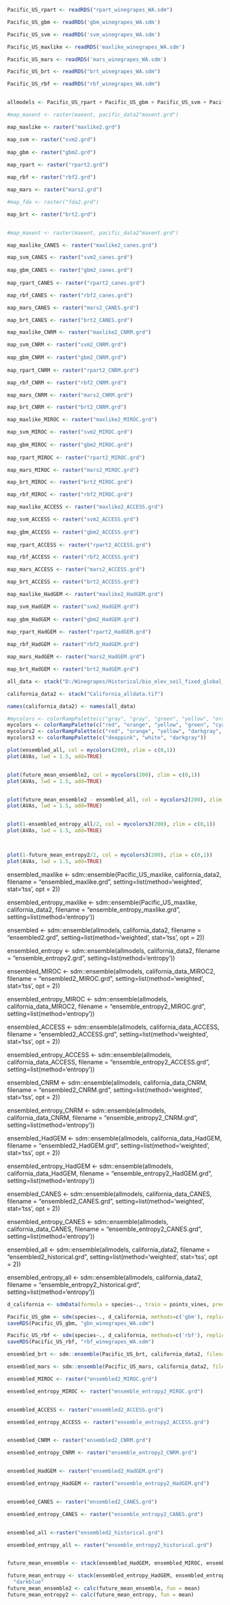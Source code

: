 
```{r}
Pacific_US_rpart <- readRDS("rpart_winegrapes_WA.sdm")

Pacific_US_gbm <- readRDS('gbm_winegrapes_WA.sdm')

Pacific_US_svm <- readRDS('svm_winegrapes_WA.sdm')

Pacific_US_maxlike <- readRDS('maxlike_winegrapes_WA.sdm')

Pacific_US_mars <- readRDS('mars_winegrapes_WA.sdm')

Pacific_US_brt <- readRDS("brt_winegrapes_WA.sdm")

Pacific_US_rbf <- readRDS("rbf_winegrapes_WA.sdm")


allmodels <- Pacific_US_rpart + Pacific_US_gbm + Pacific_US_svm + Pacific_US_maxlike + Pacific_US_mars + Pacific_US_brt + Pacific_US_rbf
```

```{r}
#map_maxent <- raster(maxent, pacific_data2"maxent.grd")

map_maxlike <- raster("maxlike2.grd")

map_svm <- raster("svm2.grd")
  
map_gbm <- raster("gbm2.grd")
  
map_rpart <- raster("rpart2.grd")

map_rbf <- raster("rbf2.grd")

map_mars <- raster("mars2.grd")

#map_fda <- raster("fda2.grd")

map_brt <- raster("brt2.grd")



```

```{r}
#map_maxent <- raster(maxent, pacific_data2"maxent.grd")

map_maxlike_CANES <- raster("maxlike2_canes.grd")

map_svm_CANES <- raster("svm2_canes.grd")
  
map_gbm_CANES <- raster("gbm2_canes.grd")
  
map_rpart_CANES <- raster("rpart2_canes.grd")

map_rbf_CANES <- raster("rbf2_canes.grd")

map_mars_CANES <- raster("mars2_CANES.grd")

map_brt_CANES <- raster("brt2_CANES.grd")

map_maxlike_CNRM <- raster("maxlike2_CNRM.grd")

map_svm_CNRM <- raster("svm2_CNRM.grd")
  
map_gbm_CNRM <- raster("gbm2_CNRM.grd")
  
map_rpart_CNRM <- raster("rpart2_CNRM.grd")

map_rbf_CNRM <- raster("rbf2_CNRM.grd")

map_mars_CNRM <- raster("mars2_CNRM.grd")

map_brt_CNRM <- raster("brt2_CNRM.grd")

map_maxlike_MIROC <- raster("maxlike2_MIROC.grd")

map_svm_MIROC <- raster("svm2_MIROC.grd")
  
map_gbm_MIROC <- raster("gbm2_MIROC.grd")
  
map_rpart_MIROC <- raster("rpart2_MIROC.grd")

map_mars_MIROC <- raster("mars2_MIROC.grd")

map_brt_MIROC <- raster("brt2_MIROC.grd")

map_rbf_MIROC <- raster("rbf2_MIROC.grd")

map_maxlike_ACCESS <- raster("maxlike2_ACCESS.grd")

map_svm_ACCESS <- raster("svm2_ACCESS.grd")
  
map_gbm_ACCESS <- raster("gbm2_ACCESS.grd")
  
map_rpart_ACCESS <- raster("rpart2_ACCESS.grd")

map_rbf_ACCESS <- raster("rbf2_ACCESS.grd")

map_mars_ACCESS <- raster("mars2_ACCESS.grd")

map_brt_ACCESS <- raster("brt2_ACCESS.grd")

map_maxlike_HadGEM <- raster("maxlike2_HadGEM.grd")

map_svm_HadGEM <- raster("svm2_HadGEM.grd")
  
map_gbm_HadGEM <- raster("gbm2_HadGEM.grd")
  
map_rpart_HadGEM <- raster("rpart2_HadGEM.grd")

map_rbf_HadGEM <- raster("rbf2_HadGEM.grd")

map_mars_HadGEM <- raster("mars2_HadGEM.grd")

map_brt_HadGEM <- raster("brt2_HadGEM.grd")
```


```{r}
all_data <- stack("D:/Winegrapes/Historical/bio_elev_soil_fixed_global_30s.tif")

california_data2 <- stack("California_alldata.tif")

names(california_data2) <- names(all_data)
```


```{r}
#mycolors <- colorRampPalette(c("gray", "gray", "green", "yellow", "orange", "red3"))
mycolors <- colorRampPalette(c("red", "orange", "yellow", "green", "cyan2", "deepskyblue", "dodgerblue3"))
mycolors2 <- colorRampPalette(c("red", "orange", "yellow", "darkgray", "cyan2", "deepskyblue", "dodgerblue3"))
mycolors3 <- colorRampPalette(c("deeppink", "white", "darkgray"))

plot(ensembled_all, col = mycolors(200), zlim = c(0,1))
plot(AVAs, lwd = 1.5, add=TRUE)


plot(future_mean_ensemble2, col = mycolors(200), zlim = c(0,1))
plot(AVAs, lwd = 1.5, add=TRUE)


plot(future_mean_ensemble2 - ensembled_all, col = mycolors2(200), zlim = c(-1,1))
plot(AVAs, lwd = 1.5, add=TRUE)


plot(1-ensembled_entropy_all/2, col = mycolors3(200), zlim = c(0,1))
plot(AVAs, lwd = 1.5, add=TRUE)



plot(1-future_mean_entropy2/2, col = mycolors3(200), zlim = c(0,1))
plot(AVAs, lwd = 1.5, add=TRUE)
```
ensembled_maxlike <- sdm::ensemble(Pacific_US_maxlike, california_data2, filename = "ensembled_maxlike.grd", setting=list(method='weighted', stat='tss', opt = 2)) 

ensembled_entropy_maxlike <- sdm::ensemble(Pacific_US_maxlike, california_data2, filename = "ensemble_entropy_maxlike.grd", setting=list(method='entropy')) 

ensembled <- sdm::ensemble(allmodels, california_data2, filename = "ensembled2.grd", setting=list(method='weighted', stat='tss', opt = 2)) 

ensembled_entropy <- sdm::ensemble(allmodels, california_data2, filename = "ensemble_entropy2.grd", setting=list(method='entropy')) 



ensembled_MIROC <- sdm::ensemble(allmodels, california_data_MIROC2, filename = "ensembled2_MIROC.grd", setting=list(method='weighted', stat='tss', opt = 2)) 

ensembled_entropy_MIROC <- sdm::ensemble(allmodels, california_data_MIROC2, filename = "ensemble_entropy2_MIROC.grd", setting=list(method='entropy')) 


ensembled_ACCESS <- sdm::ensemble(allmodels, california_data_ACCESS, filename = "ensembled2_ACCESS.grd", setting=list(method='weighted', stat='tss', opt = 2)) 

ensembled_entropy_ACCESS <- sdm::ensemble(allmodels, california_data_ACCESS, filename = "ensemble_entropy2_ACCESS.grd", setting=list(method='entropy')) 


ensembled_CNRM <- sdm::ensemble(allmodels, california_data_CNRM, filename = "ensembled2_CNRM.grd", setting=list(method='weighted', stat='tss', opt = 2)) 

ensembled_entropy_CNRM <- sdm::ensemble(allmodels, california_data_CNRM, filename = "ensemble_entropy2_CNRM.grd", setting=list(method='entropy')) 


ensembled_HadGEM <- sdm::ensemble(allmodels, california_data_HadGEM, filename = "ensembled2_HadGEM.grd", setting=list(method='weighted', stat='tss', opt = 2)) 

ensembled_entropy_HadGEM <- sdm::ensemble(allmodels, california_data_HadGEM, filename = "ensemble_entropy2_HadGEM.grd", setting=list(method='entropy')) 


ensembled_CANES <- sdm::ensemble(allmodels, california_data_CANES, filename = "ensembled2_CANES.grd", setting=list(method='weighted', stat='tss', opt = 2)) 

ensembled_entropy_CANES <- sdm::ensemble(allmodels, california_data_CANES, filename = "ensemble_entropy2_CANES.grd", setting=list(method='entropy')) 


ensembled_all <- sdm::ensemble(allmodels, california_data2, filename = "ensembled2_historical.grd", setting=list(method='weighted', stat='tss', opt = 2)) 

ensembled_entropy_all <- sdm::ensemble(allmodels, california_data2, filename = "ensemble_entropy2_historical.grd", setting=list(method='entropy')) 

```{r}

d_california <- sdmData(formula = species~., train = points_vines, predictors=california_data2, bg = list(method="gRandom", n=5000))

Pacific_US_gbm <- sdm(species~., d_california, methods=c('gbm'), replication=c("sub","boot"), test.p=30, n=5, parallelSettings=list(ncore=6,method="parallel"))
saveRDS(Pacific_US_gbm, "gbn_winegrapes_WA.sdm")

Pacific_US_rbf <- sdm(species~., d_california, methods=c('rbf'), replication=c("sub","boot"), test.p=30, n=5, parallelSettings=list(ncore=6,method="parallel"))
saveRDS(Pacific_US_rbf, "rbf_winegrapes_WA.sdm")

ensembled_brt <- sdm::ensemble(Pacific_US_brt, california_data2, filename = "brt3.grd", setting=list(method='weighted', stat='tss', opt = 2))

ensembled_mars <- sdm::ensemble(Pacific_US_mars, california_data2, filename = "mars3.grd", setting=list(method='weighted', stat='tss', opt = 2)) 

```

```{r}


ensembled_MIROC <- raster("ensembled2_MIROC.grd") 

ensembled_entropy_MIROC <- raster("ensemble_entropy2_MIROC.grd") 


ensembled_ACCESS <- raster("ensembled2_ACCESS.grd") 

ensembled_entropy_ACCESS <- raster("ensemble_entropy2_ACCESS.grd") 


ensembled_CNRM <- raster("ensembled2_CNRM.grd") 

ensembled_entropy_CNRM <- raster("ensemble_entropy2_CNRM.grd") 


ensembled_HadGEM <- raster("ensembled2_HadGEM.grd") 

ensembled_entropy_HadGEM <- raster("ensemble_entropy2_HadGEM.grd") 


ensembled_CANES <- raster("ensembled2_CANES.grd") 

ensembled_entropy_CANES <- raster("ensemble_entropy2_CANES.grd") 


ensembled_all <-raster("ensembled2_historical.grd") 

ensembled_entropy_all <- raster("ensemble_entropy2_historical.grd") 


future_mean_ensemble <- stack(ensembled_HadGEM, ensembled_MIROC, ensembled_CANES, ensembled_CNRM, ensembled_ACCESS)

future_mean_entropy <- stack(ensembled_entropy_HadGEM, ensembled_entropy_MIROC, ensembled_entropy_CANES, ensembled_entropy_CNRM, ensembled_entropy_ACCESS)
  "darkblue"
future_mean_ensemble2 <- calc(future_mean_ensemble, fun = mean)
future_mean_entropy2 <- calc(future_mean_entropy, fun = mean)

```